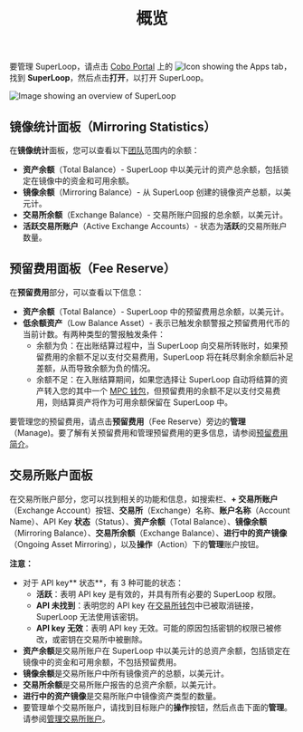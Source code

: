 ﻿---
title: "概览"
sidebarTitle: "概览"
---

要管理 SuperLoop，请点击 [Cobo Portal](https://portal.cobo.com/login) 上的 <img src="/en/images/common/icon_apps.svg" className="icon" alt="Icon showing the Apps tab"/>，找到 **SuperLoop**，然后点击**打开**，以打开 SuperLoop。

<img src="/cn/images/portal-apps/superloop/superloop-overview.png" className="screenshot_full_screen" alt="Image showing an overview of SuperLoop" />


## 镜像统计面板（Mirroring Statistics）

在**镜像统计**面板，您可以查看以下[团队](/cn/portal/organization/introduction)范围内的余额：

- **资产余额**（Total Balance）- SuperLoop 中以美元计的资产总余额，包括锁定在镜像中的资金和可用余额。
- **镜像余额**（Mirroring Balance）- 从 SuperLoop 创建的镜像资产总额，以美元计。
- **交易所余额**（Exchange Balance）- 交易所账户回报的总余额，以美元计。
- **活跃交易所账户**（Active Exchange Accounts）- 状态为**活跃**的交易所账户数量。

## 预留费用面板（Fee Reserve）

在**预留费用**部分，可以查看以下信息：

- **资产余额**（Total Balance）- SuperLoop 中的预留费用总余额，以美元计。
- **低余额资产**（Low Balance Asset）- 表示已触发余额警报之预留费用代币的当前计数。有两种类型的警报触发条件：
   - 余额为负：在出账结算过程中，当 SuperLoop 向交易所转账时，如果预留费用的余额不足以支付交易费用，SuperLoop 将在耗尽剩余余额后补足差额，从而导致余额为负的情况。
   - 余额不足：在入账结算期间，如果您选择让 SuperLoop 自动将结算的资产转入您的其中一个 [MPC 钱包](/cn/portal/mpc-wallets/introduction)，但预留费用的余额不足以支付交易费用，则结算资产将作为可用余额保留在 SuperLoop 中。

要管理您的预留费用，请点击**预留费用**（Fee Reserve）旁边的**管理**（Manage)。要了解有关预留费用和管理预留费用的更多信息，请参阅[预留费用简介](/cn/portal/portal-apps/superloop/manage-fee-reserve)。

## 交易所账户面板

在交易所账户部分，您可以找到相关的功能和信息，如搜索栏、**+ 交易所账户**（Exchange Account）按钮、**交易所**（Exchange）名称、**账户名称**（Account Name）、API Key **状态**（Status）、**资产余额**（Total Balance）、**镜像余额**（Mirroring Balance）、**交易所余额**（Exchange Balance）、**进行中的资产镜像**（Ongoing Asset Mirroring），以及**操作**（Action）下的**管理**账户按钮。

**注意：**

- 对于 API key** 状态**，有 3 种可能的状态：
   - **活跃**：表明 API key 是有效的，并具有所有必要的 SuperLoop 权限。
   - **API 未找到**：表明您的 API key 在[交易所钱包](/cn/portal/exchange-wallets/introduction)中已被取消链接，SuperLoop 无法使用该密钥。
   - **API key 无效**：表明 API key 无效。可能的原因包括密钥的权限已被修改，或密钥在交易所中被删除。
- **资产余额**是交易所账户在 SuperLoop 中以美元计的总资产余额，包括锁定在镜像中的资金和可用余额，不包括预留费用。
- **镜像余额**是交易所账户中所有镜像资产的总额，以美元计。
- **交易所余额**是交易所账户报告的总资产余额，以美元计。
- **进行中的资产镜像**是交易所账户中镜像资产类型的数量。
- 要管理单个交易所账户，请找到目标账户的**操作**按钮，然后点击下面的**管理**。请参阅[管理交易所账户](/cn/portal/portal-apps/superloop/manage-an-exchange-account)。
